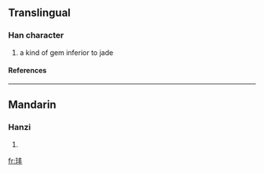 ==Translingual==
===Han character===
{{Han char|rn=96|rad=玉|as=04|sn=8|four=1510<sub>0</sub>|canj=一土手十 (MGQJ)}}
# a kind of gem inferior to jade
====References====
{{Han ref|kx=0728.080|dkj=20865|dj=1140.080|hdz=21102.190|uh=73A4|ud=29604|bh=CD66|bd=52582}}

----
==Mandarin==
===Hanzi===
{{cmn-hanzi|pin=[[běng]] (beng3)|wg=peng<sup>3</sup>}}
# {{defn|Mandarin}}

[[fr:玤]]